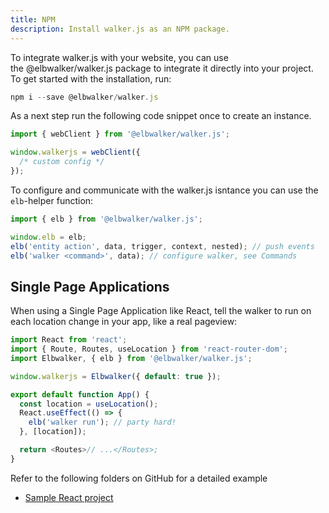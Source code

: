 ```yaml
---
title: NPM
description: Install walker.js as an NPM package.
---
```



To integrate walker.js with your website, you can use
the&nbsp;<Link to="https://www.npmjs.com/package/@elbwalker/walker.js">@elbwalker/walker.js</Link>
package to integrate it directly into your project. To get started with the
installation, run:

```js
npm i --save @elbwalker/walker.js
```

As a next step run the following code snippet once to create an instance.

```js
import { webClient } from '@elbwalker/walker.js';

window.walkerjs = webClient({
  /* custom config */
});
```

To configure and communicate with the walker.js isntance you can use the
`elb`-helper function:

```js
import { elb } from '@elbwalker/walker.js';

window.elb = elb;
elb('entity action', data, trigger, context, nested); // push events
elb('walker <command>', data); // configure walker, see Commands
```

## Single Page Applications

When using a Single Page Application like React, tell the walker to run on each
location change in your app, like a real pageview:

```js
import React from 'react';
import { Route, Routes, useLocation } from 'react-router-dom';
import Elbwalker, { elb } from '@elbwalker/walker.js';

window.walkerjs = Elbwalker({ default: true });

export default function App() {
  const location = useLocation();
  React.useEffect(() => {
    elb('walker run'); // party hard!
  }, [location]);

  return <Routes>// ...</Routes>;
}
```

Refer to the following folders on GitHub for a detailed example

- [Sample React project](https://github.com/elbwalker/walker.js/tree/main/examples/react)
